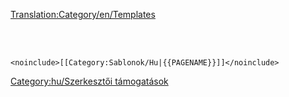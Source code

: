 [[Translation:Category/en/Templates]]

<br/>
<br/>
{{en/Bilingual box| Hu
| Ez a lap egy lista a '''szabványos sablonokról''' az OpenTTD Wikin.

* Teljes lista az összes sablonnal: [[en/Special/Allpages/Template]]
* Ne felejtsd el besorolni a sablonokat alkategóriákba céljuk, típusuk és hatályuk alpján. Ezen kívül nézd meg a [[en/Special/Uncategorizedtemplates|kategorizálatlan sablonokat]] is.
* Általános sablonokhoz add hozzá a következő kódot sortörés nélkül:
| ''This page provides an index for a wide range of '''standard templates''' in use in OpenTTD Wiki.''

* ''For a complete list of all templates, see [[en/Special/Allpages/Template]].''
* ''Don't forget to subcategorize the templates according to their purpose, type, or scope. Also check [[en/Special/Uncategorizedtemplates|Uncategorized templates]].''
* ''For general templates please add the following code, without a linebreak:''}}
<pre>
<noinclude>[[Category:Sablonok/Hu|{{PAGENAME}}]]</noinclude>
</pre>

[[Category:hu/Szerkesztői támogatások]]
